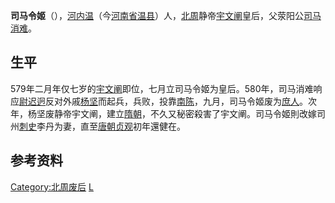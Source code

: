 '''司马令姬'''（{{bd|？||？||catIdx=S司马}}），[[河內郡_(中國)|河内]][[温县|温]]（今[[河南省|河南省]][[温县|温县]]）人，[[北周|北周]]静帝[[周静帝|宇文阐]]皇后，父荥阳公[[司馬消難|司马消难]]。

== 生平 ==

579年二月年仅七岁的[[周静帝|宇文阐]]即位，七月立司马令姬为皇后。580年，司马消难响应[[尉迟迥|尉迟迥]]反对外戚[[隋文帝|杨坚]]而起兵，兵败，投靠[[陳_(南朝)|南陈]]，九月，司马令姬废为[[庶人|庶人]]。次年，杨坚废静帝宇文阐，建立[[隋朝|隋朝]]，不久又秘密殺害了宇文阐。司马令姬則改嫁司州[[刺史|刺史]]李丹为妻，直至[[唐朝|唐朝]][[貞觀_(唐朝)|贞观]]初年還健在。

== 参考资料 ==
{{reflist}}

{{start box}}
{{s-before|[[杨丽华|杨丽华]]}}
{{s-title|[[:category:北周皇后|北周皇后]]|579年—580年}}
{{s-after|[[隋朝|隋朝]][[独孤伽罗|独孤伽罗]]}}
{{end box}}

{{北周皇后}}

{{DEFAULTSORT:S}}
[[Category:北周废后|Category:北周废后]]
[[Category:河内司马氏|L]]